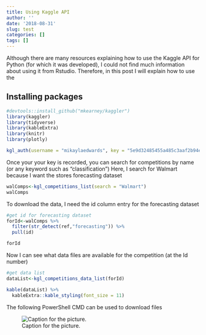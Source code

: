 ```yaml
---
title: Using Kaggle API
author: ''
date: '2018-08-31'
slug: test
categories: []
tags: []
---
```

Although there are many resources explaining how to use the Kaggle API for Python (for which it was developed), I could not find much information about using it from Rstudio. Therefore, in this post I will explain how to use the 


## Installing packages

```r
#devtools::install_github("mkearney/kaggler")
library(kaggler)
library(tidyverse)
library(kableExtra)
library(knitr)
library(plotly)
```


```r
kgl_auth(username = "mikaylaedwards", key = "5e9d32485455a485c3aaf2b94eee33a0")
```
Once your your key is recorded, you can search for competitions by name (or any keyword such as "classification")
Here, I search for Walmart because I want the stores forecasting dataset
```r
walComps<-kgl_competitions_list(search = "Walmart")
walComps
```

To download the data, I need the id column entry for the forecasting dataset
```r
#get id for forecasting dataset
forId<-walComps %>% 
  filter(str_detect(ref,"forecasting")) %>% 
  pull(id)

forId

```

Now I can see what data files are available for the competition (at the Id number)
```r
#get data list
dataList<-kgl_competitions_data_list(forId)

kable(dataList) %>% 
  kableExtra::kable_styling(font_size = 11)

```
The following PowerShell CMD can  be used to download files

![Caption for the picture.](C:/Users\mikay\R projects\my_site\content\post\snip.png)






